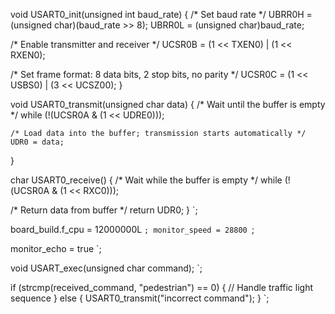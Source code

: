 void USART0_init(unsigned int baud_rate)
{
  /* Set baud rate */
  UBRR0H = (unsigned char)(baud_rate >> 8);
  UBRR0L = (unsigned char)baud_rate;

  /* Enable transmitter and receiver */
  UCSR0B = (1 << TXEN0) | (1 << RXEN0);

  /* Set frame format: 8 data bits, 2 stop bits, no parity */
  UCSR0C = (1 << USBS0) | (3 << UCSZ00);
}

void USART0_transmit(unsigned char data) {
    /* Wait until the buffer is empty */
    while (!(UCSR0A & (1 << UDRE0)));

    /* Load data into the buffer; transmission starts automatically */
    UDR0 = data;
}

char USART0_receive()
{
  /* Wait while the buffer is empty */
  while (!(UCSR0A & (1 << RXC0)));

  /* Return data from buffer */
  return UDR0;
}
`;

board_build.f_cpu = 12000000L
`;
monitor_speed = 28800
`;

monitor_echo = true
`;

void USART_exec(unsigned char command);
`;

if (strcmp(received_command, "pedestrian") == 0) {
    // Handle traffic light sequence
} else {
    USART0_transmit("incorrect command");
}
`;
